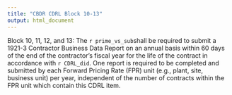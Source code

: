 ```yaml
---
title: "CBDR CDRL Block 10-13"
output: html_document
---
```

Block 10, 11, 12, and 13: The `r prime_vs_sub`shall be required to submit a 1921-3 Contractor Business Data Report on an annual basis within 60 days of the end of the contractor's fiscal year for the life of the contract in accordance with `r CDRL_did`. One report is required to be completed and submitted by each Forward Pricing Rate (FPR) unit (e.g., plant, site, business unit) per year, independent of the number of contracts within the FPR unit which contain this CDRL item.   
